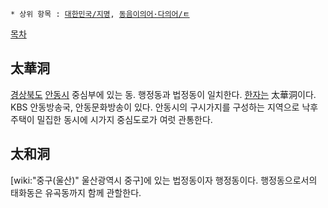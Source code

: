  * 상위 항목 : [[대한민국/지명]], [[동음이의어·다의어/ㅌ]]

[[목차]]
== 太華洞 == 
[[경상북도]] [[안동시]] 중심부에 있는 동. 행정동과 법정동이 일치한다. [[한자]]는 太華洞이다. KBS 안동방송국, 안동문화방송이 있다. 안동시의 구시가지를 구성하는 지역으로 낙후주택이 밀집한 동시에 시가지 중심도로가 여럿 관통한다. 

== 太和洞 ==
[wiki:"중구(울산)" 울산광역시 중구]에 있는 법정동이자 행정동이다. 행정동으로서의 태화동은 유곡동까지 함께 관할한다.
